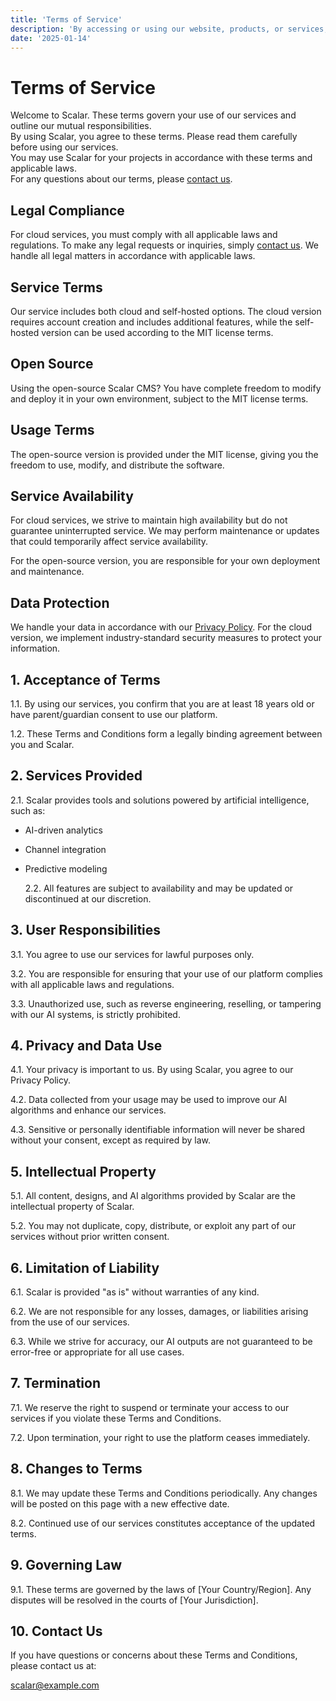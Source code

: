 ```yaml
---
title: 'Terms of Service'
description: 'By accessing or using our website, products, or services, you agree to be bound by these Terms and Conditions.'
date: '2025-01-14'
---
```


# Terms of Service

Welcome to Scalar. These terms govern your use of our services and outline our mutual responsibilities.<br />
By using Scalar, you agree to these terms. Please read them carefully before using our services.<br />
You may use Scalar for your projects in accordance with these terms and applicable laws.<br />
For any questions about our terms, please [contact us](mailto:support@scalar.com).

## Legal Compliance

For cloud services, you must comply with all applicable laws and regulations. To make any legal requests or inquiries, simply [contact us](mailto:support@scalar.com). We handle all legal matters in accordance with applicable laws.

## Service Terms

Our service includes both cloud and self-hosted options. The cloud version requires account creation and includes additional features, while the self-hosted version can be used according to the MIT license terms.

## Open Source

Using the open-source Scalar CMS? You have complete freedom to modify and deploy it in your own environment, subject to the MIT license terms.

## Usage Terms

The open-source version is provided under the MIT license, giving you the freedom to use, modify, and distribute the software.

## Service Availability

For cloud services, we strive to maintain high availability but do not guarantee uninterrupted service. We may perform maintenance or updates that could temporarily affect service availability.

For the open-source version, you are responsible for your own deployment and maintenance.

## Data Protection

We handle your data in accordance with our [Privacy Policy](/privacy-policy). For the cloud version, we implement industry-standard security measures to protect your information.

## 1. Acceptance of Terms

1.1. By using our services, you confirm that you are at least 18 years old or have parent/guardian consent to use our platform.

1.2. These Terms and Conditions form a legally binding agreement between you and Scalar.

## 2. Services Provided

2.1. Scalar provides tools and solutions powered by artificial intelligence, such as:

- AI-driven analytics
- Channel integration
- Predictive modeling

  2.2. All features are subject to availability and may be updated or discontinued at our discretion.

## 3. User Responsibilities

3.1. You agree to use our services for lawful purposes only.

3.2. You are responsible for ensuring that your use of our platform complies with all applicable laws and regulations.

3.3. Unauthorized use, such as reverse engineering, reselling, or tampering with our AI systems, is strictly prohibited.

## 4. Privacy and Data Use

4.1. Your privacy is important to us. By using Scalar, you agree to our Privacy Policy.

4.2. Data collected from your usage may be used to improve our AI algorithms and enhance our services.

4.3. Sensitive or personally identifiable information will never be shared without your consent, except as required by law.

## 5. Intellectual Property

5.1. All content, designs, and AI algorithms provided by Scalar are the intellectual property of Scalar.

5.2. You may not duplicate, copy, distribute, or exploit any part of our services without prior written consent.

## 6. Limitation of Liability

6.1. Scalar is provided "as is" without warranties of any kind.

6.2. We are not responsible for any losses, damages, or liabilities arising from the use of our services.

6.3. While we strive for accuracy, our AI outputs are not guaranteed to be error-free or appropriate for all use cases.

## 7. Termination

7.1. We reserve the right to suspend or terminate your access to our services if you violate these Terms and Conditions.

7.2. Upon termination, your right to use the platform ceases immediately.

## 8. Changes to Terms

8.1. We may update these Terms and Conditions periodically. Any changes will be posted on this page with a new effective date.

8.2. Continued use of our services constitutes acceptance of the updated terms.

## 9. Governing Law

9.1. These terms are governed by the laws of [Your Country/Region]. Any disputes will be resolved in the courts of [Your Jurisdiction].

## 10. Contact Us

If you have questions or concerns about these Terms and Conditions, please contact us at:

[scalar@example.com](mailto:scalar@example.com)
